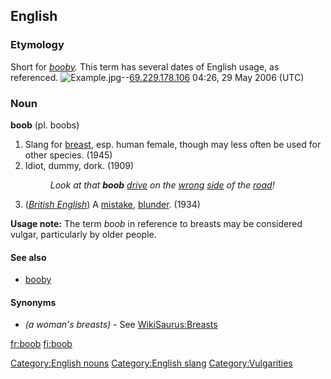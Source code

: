 ==English==
===Etymology===
Short for ''[[booby]].'' This term has several dates of English usage, as referenced.
[[Image:Example.jpg]]--[[User:69.229.178.106|69.229.178.106]] 04:26, 29 May 2006 (UTC)

===Noun===
'''boob''' (pl. boobs)

# Slang for [[breast]], esp. human female, though may less often be used for other species. (1945)
# Idiot, dummy, dork. (1909)
#:''Look at that '''boob''' [[drive]] on the [[wrong]] [[side]] of the [[road]]!''
# (''[[w:British English|British English]]'') A [[mistake]], [[blunder]]. (1934)
'''Usage note:''' The term ''boob'' in reference to breasts may be considered vulgar, particularly by older people.
====See also====
*[[booby]]

====Synonyms====
*''(a woman's breasts)'' - See [[WikiSaurus:Breasts]]
[[Category:English nouns]]
[[Category:English slang]]
[[Category:Vulgarities]]

[[fr:boob]]
[[fi:boob]]